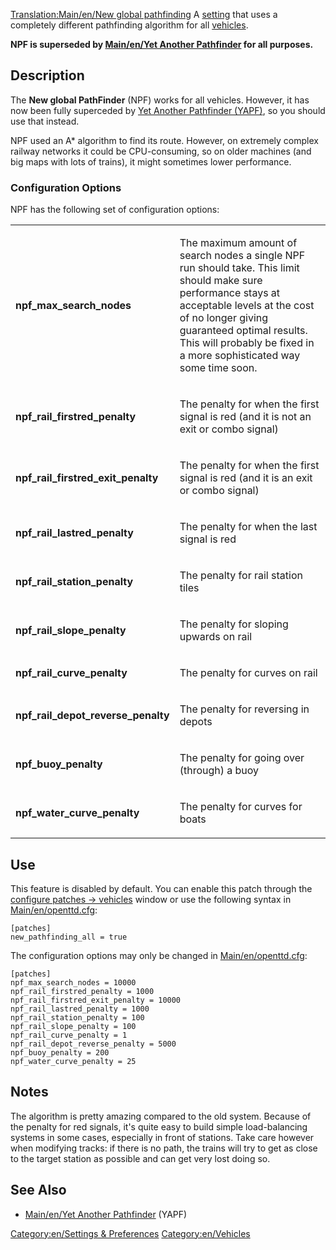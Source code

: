 [[Translation:Main/en/New global pathfinding]]
A [[Main/en/Advanced Settings|setting]] that uses a completely different pathfinding algorithm for all [[Main/en/Vehicles|vehicles]].

'''NPF is superseded by [[Main/en/Yet Another Pathfinder]] for all purposes.'''

== Description ==
The '''New global PathFinder''' (NPF) works for all vehicles. However, it has now been fully superceded by [[Main/en/Yet Another Pathfinder|Yet Another Pathfinder (YAPF)]], so you should use that instead.

NPF used an A* algorithm to find its route. However, on extremely complex railway networks it could be CPU-consuming, so on older machines (and big maps with lots of trains), it might sometimes lower performance.

===Configuration Options===

NPF has the following set of configuration options:
{|
|- valign="top"
|'''npf_max_search_nodes'''||The maximum amount of search nodes a single NPF run should take. This limit should make sure performance stays at acceptable levels at the cost of no longer giving guaranteed optimal results. This will probably be fixed in a more sophisticated way some time soon.
|- valign="top"
|'''npf_rail_firstred_penalty'''||The penalty for when the first signal is red (and it is not an exit or combo signal)
|- valign="top"
|'''npf_rail_firstred_exit_penalty'''||The penalty for when the first signal is red (and it is an exit or combo signal)
|- valign="top"
|'''npf_rail_lastred_penalty'''||The penalty for when the last signal is red
|- valign="top"
|'''npf_rail_station_penalty'''||The penalty for rail station tiles 
|- valign="top"
|'''npf_rail_slope_penalty'''||The penalty for sloping upwards on rail
|- valign="top"
|'''npf_rail_curve_penalty'''||The penalty for curves on rail
|- valign="top"
|'''npf_rail_depot_reverse_penalty'''||The penalty for reversing in depots
|- valign="top"
|'''npf_buoy_penalty'''||The penalty for going over (through) a buoy
|- valign="top"
|'''npf_water_curve_penalty'''||The penalty for curves for boats
|}

== Use ==

This feature is disabled by default. You can enable this patch through the [[Main/en/Configuring patches/Vehicles|configure patches -> vehicles]] window or use the following syntax in [[Main/en/openttd.cfg]]:
<pre>
[patches]
new_pathfinding_all = true
</pre>

The configuration options may only be changed in [[Main/en/openttd.cfg]]:

<pre>
[patches]
npf_max_search_nodes = 10000
npf_rail_firstred_penalty = 1000
npf_rail_firstred_exit_penalty = 10000
npf_rail_lastred_penalty = 1000
npf_rail_station_penalty = 100
npf_rail_slope_penalty = 100
npf_rail_curve_penalty = 1
npf_rail_depot_reverse_penalty = 5000
npf_buoy_penalty = 200
npf_water_curve_penalty = 25
</pre>

== Notes ==

The algorithm is pretty amazing compared to the old system. Because of the penalty for red signals, it's quite easy to build simple load-balancing systems in some cases, especially in front of stations. Take care however when modifying tracks: if there is no path, the trains will try to get as close to the target station as possible and can get very lost doing so.

== See Also ==
*[[Main/en/Yet Another Pathfinder]] (YAPF)

[[Category:en/Settings & Preferences]]
[[Category:en/Vehicles]]